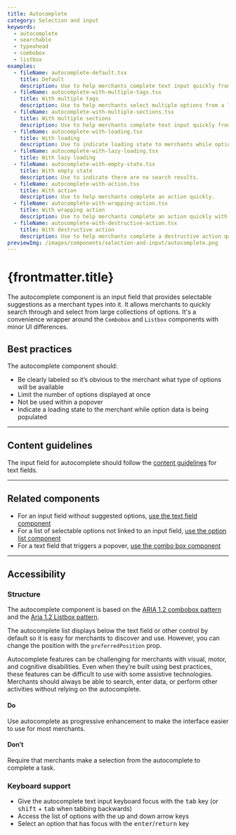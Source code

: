 ```yaml
---
title: Autocomplete
category: Selection and input
keywords:
  - autocomplete
  - searchable
  - typeahead
  - combobox
  - listbox
examples:
  - fileName: autocomplete-default.tsx
    title: Default
    description: Use to help merchants complete text input quickly from a list of options.
  - fileName: autocomplete-with-multiple-tags.tsx
    title: With multiple tags
    description: Use to help merchants select multiple options from a list curated by the text input.
  - fileName: autocomplete-with-multiple-sections.tsx
    title: With multiple sections
    description: Use to help merchants complete text input quickly from a multiple sections list of options.
  - fileName: autocomplete-with-loading.tsx
    title: With loading
    description: Use to indicate loading state to merchants while option data is processing.
  - fileName: autocomplete-with-lazy-loading.tsx
    title: With lazy loading
  - fileName: autocomplete-with-empty-state.tsx
    title: With empty state
    description: Use to indicate there are no search results.
  - fileName: autocomplete-with-action.tsx
    title: With action
    description: Use to help merchants complete an action quickly.
  - fileName: autocomplete-with-wrapping-action.tsx
    title: With wrapping action
    description: Use to help merchants complete an action quickly with wrapping lines of text.
  - fileName: autocomplete-with-destructive-action.tsx
    title: With destructive action
    description: Use to help merchants complete a destructive action quickly.
previewImg: /images/components/selection-and-input/autocomplete.png
---
```


# {frontmatter.title}

<Lede>

The autocomplete component is an input field that provides selectable suggestions as a merchant types into it. It allows merchants to quickly search through and select from large collections of options. It's a convenience wrapper around the `Combobox` and `Listbox` components with minor UI differences.

</Lede>

<Examples />

<Props componentName={frontmatter.title} />

## Best practices

The autocomplete component should:

- Be clearly labeled so it’s obvious to the merchant what type of options will be available
- Limit the number of options displayed at once
- Not be used within a popover
- Indicate a loading state to the merchant while option data is being populated

---

## Content guidelines

The input field for autocomplete should follow the [content guidelines](https://polaris.shopify.com/components/selection-and-input/text-field) for text fields.

---

## Related components

- For an input field without suggested options, [use the text field component](https://polaris.shopify.com/components/selection-and-input/text-field)
- For a list of selectable options not linked to an input field, [use the option list component](https://polaris.shopify.com/components/option-list)
- For a text field that triggers a popover, [use the combo box component](https://polaris.shopify.com/components/combobox)

---

## Accessibility

### Structure

The autocomplete component is based on the [ARIA 1.2 combobox pattern](https://www.w3.org/TR/wai-aria-practices-1.1/#combobox) and the [Aria 1.2 Listbox pattern](https://www.w3.org/TR/wai-aria-practices-1.2/#Listbox).

The autocomplete list displays below the text field or other control by default so it is easy for merchants to discover and use. However, you can change the position with the `preferredPosition` prop.

Autocomplete features can be challenging for merchants with visual, motor, and cognitive disabilities. Even when they’re built using best practices, these features can be difficult to use with some assistive technologies. Merchants should always be able to search, enter data, or perform other activities without relying on the autocomplete.

<DoDont>

#### Do

Use autocomplete as progressive enhancement to make the interface easier to use for most merchants.

#### Don’t

Require that merchants make a selection from the autocomplete to complete a task.

</DoDont>

### Keyboard support

- Give the autocomplete text input keyboard focus with the <kbd>tab</kbd> key (or <kbd>shift</kbd> + <kbd>tab</kbd> when tabbing backwards)
- Access the list of options with the up and down arrow keys
- Select an option that has focus with the <kbd>enter</kbd>/<kbd>return</kbd> key
